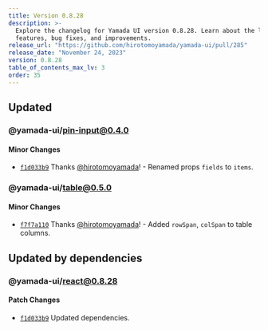 ```yaml
---
title: Version 0.8.28
description: >-
  Explore the changelog for Yamada UI version 0.8.28. Learn about the latest
  features, bug fixes, and improvements.
release_url: "https://github.com/hirotomoyamada/yamada-ui/pull/285"
release_date: "November 24, 2023"
version: 0.8.28
table_of_contents_max_lv: 3
order: 35
---
```


## Updated

### @yamada-ui/pin-input@0.4.0

#### Minor Changes

- [`f1d033b9`](https://github.com/hirotomoyamada/yamada-ui/commit/f1d033b9da15321e5594dbca4a57d287265b0963) Thanks [@hirotomoyamada](https://github.com/hirotomoyamada)! - Renamed props `fields` to `items`.

### @yamada-ui/table@0.5.0

#### Minor Changes

- [`f7f7a110`](https://github.com/hirotomoyamada/yamada-ui/commit/f7f7a11084c88bc2c0941a53c277f3d4a6901d1a) Thanks [@hirotomoyamada](https://github.com/hirotomoyamada)! - Added `rowSpan`, `colSpan` to table columns.

## Updated by dependencies

### @yamada-ui/react@0.8.28

#### Patch Changes

- [`f1d033b9`](https://github.com/hirotomoyamada/yamada-ui/commit/f1d033b9da15321e5594dbca4a57d287265b0963) Updated dependencies.
